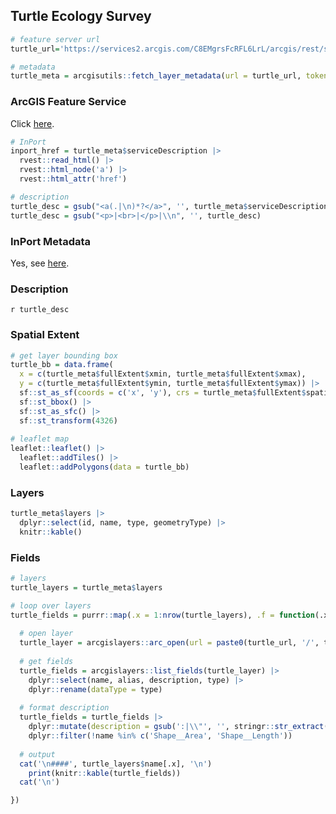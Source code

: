 ## Turtle Ecology Survey

```r
# feature server url
turtle_url='https://services2.arcgis.com/C8EMgrsFcRFL6LrL/arcgis/rest/services/Turtle_Ecology_Survey/FeatureServer'

# metadata
turtle_meta = arcgisutils::fetch_layer_metadata(url = turtle_url, token = token)
```

### ArcGIS Feature Service

Click [here](`r turtle_url`).

```r
# InPort
inport_href = turtle_meta$serviceDescription |>
  rvest::read_html() |>
  rvest::html_node('a') |>
  rvest::html_attr('href')

# description
turtle_desc = gsub("<a(.|\n)*?</a>", '', turtle_meta$serviceDescription)
turtle_desc = gsub("<p>|<br>|</p>|\\n", '', turtle_desc)
```

### InPort Metadata

Yes, see [here](`r inport_href`).

### Description

`r turtle_desc`

### Spatial Extent

```r
# get layer bounding box
turtle_bb = data.frame(
  x = c(turtle_meta$fullExtent$xmin, turtle_meta$fullExtent$xmax), 
  y = c(turtle_meta$fullExtent$ymin, turtle_meta$fullExtent$ymax)) |>
  sf::st_as_sf(coords = c('x', 'y'), crs = turtle_meta$fullExtent$spatialReference$latestWkid) |>
  sf::st_bbox() |>
  sf::st_as_sfc() |>
  sf::st_transform(4326)
  
# leaflet map
leaflet::leaflet() |>
  leaflet::addTiles() |>
  leaflet::addPolygons(data = turtle_bb)
```

### Layers

```r
turtle_meta$layers |>
  dplyr::select(id, name, type, geometryType) |>
  knitr::kable()
```

### Fields

```r
# layers 
turtle_layers = turtle_meta$layers

# loop over layers
turtle_fields = purrr::map(.x = 1:nrow(turtle_layers), .f = function(.x) {
  
  # open layer
  turtle_layer = arcgislayers::arc_open(url = paste0(turtle_url, '/', turtle_layers$id[.x]), token = token)
  
  # get fields
  turtle_fields = arcgislayers::list_fields(turtle_layer) |>
    dplyr::select(name, alias, description, type) |>
    dplyr::rename(dataType = type)
  
  # format description
  turtle_fields = turtle_fields |>
    dplyr::mutate(description = gsub(':|\\"', '', stringr::str_extract(description, ':\\s*([^,]+)'))) |>
    dplyr::filter(!name %in% c('Shape__Area', 'Shape__Length'))
  
  # output
  cat('\n####', turtle_layers$name[.x], '\n')
    print(knitr::kable(turtle_fields))
  cat('\n')

})

```
